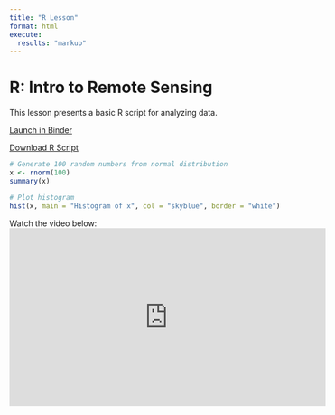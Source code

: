 ```yaml
---
title: "R Lesson"
format: html
execute:
  results: "markup"
---
```


# R: Intro to Remote Sensing

This lesson presents a basic R script for analyzing data.

[Launch in Binder](https://mybinder.org/v2/gh/vojta-bartak/quarto_example/master?urlpath=lab/tree/notebooks/r_analysis.ipynb)

[Download R Script](../notebooks/intro_r.R)

::: {.cell}
```r
# Generate 100 random numbers from normal distribution
x <- rnorm(100)
summary(x)

# Plot histogram
hist(x, main = "Histogram of x", col = "skyblue", border = "white")

```
:::

Watch the video below:
<iframe width="560" height="315" src="https://www.youtube.com/embed/dQw4w9WgXcQ" frameborder="0" allowfullscreen></iframe>